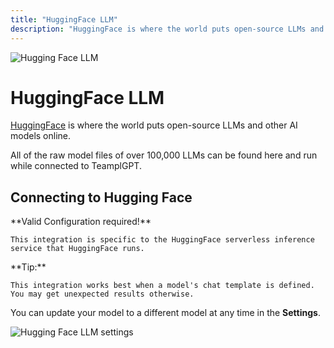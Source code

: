 ```yaml
---
title: "HuggingFace LLM"
description: "HuggingFace is where the world puts open-source LLMs and other AI models online."
---
```



<Image
  src="/images/anythingllm-setup/llm-configuration/cloud/hugging-face/header-image.png"
  height={1080}
  width={1920}
  quality={100}
  alt="Hugging Face LLM"
/>

# HuggingFace LLM

[HuggingFace](https://huggingface.co) is where the world puts open-source LLMs and other AI models online.

All of the raw model files of over 100,000 LLMs can be found here and run while connected to TeamplGPT.

## Connecting to Hugging Face

<Callout type="info" emoji="️💡">
  **Valid Configuration required!**

    This integration is specific to the HuggingFace serverless inference service that HuggingFace runs.

</Callout>

<Callout type="info" emoji="️💡">
  **Tip:**

    This integration works best when a model's chat template is defined. You may get unexpected results otherwise.

</Callout>

You can update your model to a different model at any time in the **Settings**.

<Image
  src="/images/anythingllm-setup/llm-configuration/cloud/hugging-face/hugging-face-llm.png"
  height={1080}
  width={1920}
  quality={100}
  alt="Hugging Face LLM settings"
/>
